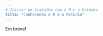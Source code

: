 ```yaml
---
# Iniciar um trabalho com o R e o Rstudio
title: "Conhecendo o R e o Rstudio"
---
```


Em breve!


<!-- - Instalação  -->

<!-- - Apresentação do software e linguagem  -->

<!-- - Working directory e Rproject -->

<!-- - Scripts -->

<!-- - Pacotes (conceito, instalação e uso) -->

<!-- - Help, manuais e documentação -->
